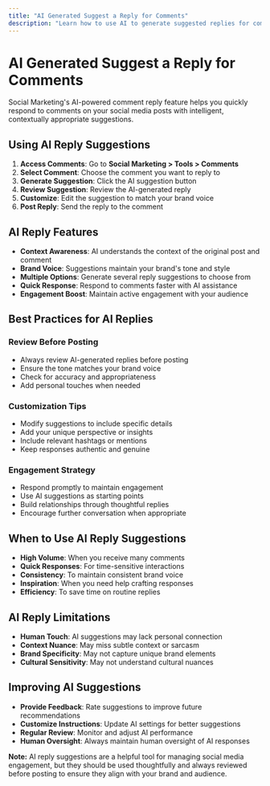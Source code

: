 ```yaml
---
title: "AI Generated Suggest a Reply for Comments"
description: "Learn how to use AI to generate suggested replies for comments in Social Marketing"
---
```


# AI Generated Suggest a Reply for Comments

Social Marketing's AI-powered comment reply feature helps you quickly respond to comments on your social media posts with intelligent, contextually appropriate suggestions.

## Using AI Reply Suggestions

1. **Access Comments**: Go to **Social Marketing > Tools > Comments**
2. **Select Comment**: Choose the comment you want to reply to
3. **Generate Suggestion**: Click the AI suggestion button
4. **Review Suggestion**: Review the AI-generated reply
5. **Customize**: Edit the suggestion to match your brand voice
6. **Post Reply**: Send the reply to the comment

## AI Reply Features

- **Context Awareness**: AI understands the context of the original post and comment
- **Brand Voice**: Suggestions maintain your brand's tone and style
- **Multiple Options**: Generate several reply suggestions to choose from
- **Quick Response**: Respond to comments faster with AI assistance
- **Engagement Boost**: Maintain active engagement with your audience

## Best Practices for AI Replies

### Review Before Posting
- Always review AI-generated replies before posting
- Ensure the tone matches your brand voice
- Check for accuracy and appropriateness
- Add personal touches when needed

### Customization Tips
- Modify suggestions to include specific details
- Add your unique perspective or insights
- Include relevant hashtags or mentions
- Keep responses authentic and genuine

### Engagement Strategy
- Respond promptly to maintain engagement
- Use AI suggestions as starting points
- Build relationships through thoughtful replies
- Encourage further conversation when appropriate

## When to Use AI Reply Suggestions

- **High Volume**: When you receive many comments
- **Quick Responses**: For time-sensitive interactions
- **Consistency**: To maintain consistent brand voice
- **Inspiration**: When you need help crafting responses
- **Efficiency**: To save time on routine replies

## AI Reply Limitations

- **Human Touch**: AI suggestions may lack personal connection
- **Context Nuance**: May miss subtle context or sarcasm
- **Brand Specificity**: May not capture unique brand elements
- **Cultural Sensitivity**: May not understand cultural nuances

## Improving AI Suggestions

- **Provide Feedback**: Rate suggestions to improve future recommendations
- **Customize Instructions**: Update AI settings for better suggestions
- **Regular Review**: Monitor and adjust AI performance
- **Human Oversight**: Always maintain human oversight of AI responses

**Note:** AI reply suggestions are a helpful tool for managing social media engagement, but they should be used thoughtfully and always reviewed before posting to ensure they align with your brand and audience.
